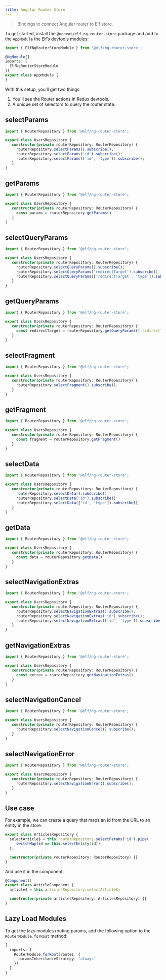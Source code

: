 ```yaml
---
title: Angular Router Store
---
```


> Bindings to connect Angular router to Elf store.

To get started, install the `@ngneat/elf-ng-router-store` package and add to the `AppModule` the Elf’s devtools modules:

```ts title="app.module.ts"
import { ElfNgRouterStoreModule } from '@elf/ng-router-store';

@NgModule({
imports: [
  ElfNgRouterStoreModule
})
export class AppModule {
}
```

With this setup, you'll get two things:
1. You'll see the Router actions in Redux devtools.
2. A unique set of selectors to query the router state:

## selectParams
```ts
import { RouterRepository } from '@elf/ng-router-store';

export class UsersRepository {
   constructor(private routerRepository: RouterRepository) {
     routerRepository.selectParams().subscribe();
     routerRepository.selectParams('id').subscribe();
     routerRepository.selectParams(['id', 'type']).subscribe();
   }
}
```

## getParams
```ts
import { RouterRepository } from '@elf/ng-router-store';

export class UsersRepository {
   constructor(private routerRepository: RouterRepository) {
     const params = routerRepository.getParams()
   }
}
```

## selectQueryParams
```ts
import { RouterRepository } from '@elf/ng-router-store';

export class UsersRepository {
   constructor(private routerRepository: RouterRepository) {
     routerRepository.selectQueryParams().subscribe();
     routerRepository.selectQueryParams('redirectTarget').subscribe();
     routerRepository.selectQueryParams(['redirectTarget', 'type']).subscribe();
   }
}
```

## getQueryParams
```ts
import { RouterRepository } from '@elf/ng-router-store';

export class UsersRepository {
   constructor(private routerRepository: RouterRepository) {
     const redirectTarget = routerRepository.getQueryParams().redirectTarget
   }
}
```

## selectFragment

```ts
import { RouterRepository } from '@elf/ng-router-store';

export class UsersRepository {
   constructor(private routerRepository: RouterRepository) {
     routerRepository.selectFragment().subscribe();
   }
}
```

## getFragment
```ts
import { RouterRepository } from '@elf/ng-router-store';

export class UsersRepository {
   constructor(private routerRepository: RouterRepository) {
     const fragment = routerRepository.getFragment()
   }
}
```

## selectData

```ts
import { RouterRepository } from '@elf/ng-router-store';

export class UsersRepository {
   constructor(private routerRepository: RouterRepository) {
     routerRepository.selectData().subscribe();
     routerRepository.selectData('id').subscribe();
     routerRepository.selectData(['id', 'type']).subscribe();
   }
}
```

## getData
```ts
import { RouterRepository } from '@elf/ng-router-store';

export class UsersRepository {
   constructor(private routerRepository: RouterRepository) {
     const data = routerRepository.getData()
   }
}
```

## selectNavigationExtras

```ts
import { RouterRepository } from '@elf/ng-router-store';

export class UsersRepository {
   constructor(private routerRepository: RouterRepository) {
     routerRepository.selectNavigationExtras().subscribe();
     routerRepository.selectNavigationExtras('id').subscribe();
     routerRepository.selectNavigationExtras(['id', 'type']).subscribe();
   }
}
```

## getNavigationExtras
```ts
import { RouterRepository } from '@elf/ng-router-store';

export class UsersRepository {
   constructor(private routerRepository: RouterRepository) {
     const extras = routerRepository.getNavigationExtras()
   }
}
```

## selectNavigationCancel

```ts
import { RouterRepository } from '@elf/ng-router-store';

export class UsersRepository {
   constructor(private routerRepository: RouterRepository) {
     routerRepository.selectNavigationCancel().subscribe();
   }
}
```


## selectNavigationError

```ts
import { RouterRepository } from '@elf/ng-router-store';

export class UsersRepository {
   constructor(private routerRepository: RouterRepository) {
     routerRepository.selectNavigationError().subscribe();
   }
}
```

## Use case
For example, we can create a query that maps an id from the URL to an entity in the store:

```ts title="articles.query.ts"
export class ArticlesRepository {
  selectArticle$ = this.routerRepository.selectParams('id').pipe(
     switchMap(id => this.selectEntity(id))
  );

  constructor(private routerRepository: RouterRepository) {}
}
```

And use it in the component:
```ts title="articles.component.ts"
@Component()
export class ArticleComponent {
  article$ = this.articlesRepository.selectArticle$;

  constructor(private articlesRepository: ArticlesRepository) {}
}
```

## Lazy Load Modules
To get the lazy modules routing params, add the following option to the `RouterModule.forRoot` method:

```ts title="main.ts"
{
  imports: [
    RouterModule.forRoot(routes, {
      paramsInheritanceStrategy: 'always'
    })
  ]
}
```
